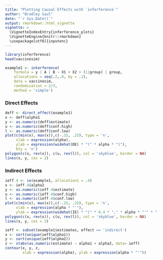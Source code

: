 ```yaml
---
title: "Plotting Causal Effects with `inferference`"
author: "Bradley Saul"
date: "`r Sys.Date()`"
output: rmarkdown::html_vignette
vignette: >
  \VignetteIndexEntry{inferference_plots}
  \VignetteEngine{knitr::rmarkdown}
  \usepackage[utf8]{inputenc}
---
```


```r
library(inferference)
head(vaccinesim)
```


```r
example1 <- interference(
    formula = y | A | B ~ X1 + X2 + (1|group) | group, 
    allocations = seq(.2,.8, by = .1), 
    data = vaccinesim, 
    randomization = 2/3,
    method = 'simple')
```

### Direct Effects
```r
deff <- direct_effect(example1)
x <- deff$alpha1
y <- as.numeric(deff$estimate)
u <- as.numeric(deff$conf.high)
l <- as.numeric(deff$conf.low)
plot(c(min(x), max(x)),c(-.15, .25), type = 'n',
     xlab = expression(alpha), 
     ylab = expression(widehat(DE) * "(" * alpha * ")"),
     bty = 'n')
polygon(c(x, rev(x)), c(u, rev(l)), col = 'skyblue', border = NA)
lines(x, y, cex = 2)

```

### Indirect Effects

```r
ieff.4 <- ie(example1, allocation1 = .4)
x <- ieff.4$alpha2
y <- as.numeric(ieff.4$estimate)
u <- as.numeric(ieff.4$conf.high)
l <- as.numeric(ieff.4$conf.low)
plot(c(min(x), max(x)),c(-.15, .25), type = 'n',
     xlab = expression(alpha * "'"), 
     ylab = expression(widehat(IE) * "(" * 0.4 * "," * alpha * "'" * ")"))
polygon(c(x, rev(x)), c(u, rev(l)), col = 'skyblue', border = NA)
lines(x, y, cex = 2)

```


```r
ieff <- subset(example1$estimates, effect == 'indirect')
x <- sort(unique(ieff$alpha1))
y <- sort(unique(ieff$alpha2))
z <- xtabs(as.numeric(estimate) ~ alpha1 + alpha2, data= ieff)
contour(x, y, z,
        xlab = expression(alpha), ylab = expression(alpha * "'"))
```
